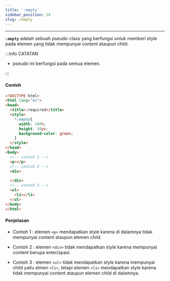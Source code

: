 ```yaml
---
title: ':empty'
sidebar_position: 24
slug: /empty
---
```


<hr />

**`:empty`** adalah sebuah pseudo-class yang berfungsi untuk memberi style pada elemen yang tidak mempunyai content ataupun child.

:::info CATATAN

- pseudo ini berfungsi pada semua elemen.

:::

#### Contoh

<Tabs>
<TabItem value="DEMO" label="DEMO" default>

<Codepen dataSlugHash="YzMqYYY" title="pseudo class - empty" />

</TabItem>

<TabItem value="COPY CODE" label="COPY CODE">

```html
<!DOCTYPE html>
<html lang="en">
<head>
  <title>:required</title>
  <style>
    *:empty{
      width: 100%;
      height: 50px;
      background-color: green;
    }
  </style>
</head>
<body>
  <!-- contoh 1 -->
  <p></p>
  <!-- contoh 2 -->
  <div>
    
  </div>
  <!-- contoh 3 -->
  <ul>
    <li></li>
  </ul>
</body>
</html>

```

</TabItem>
</Tabs>

#### Penjelasan

- Contoh 1 : elemen `<p>` mendapatkan style karena di dalamnya tidak mempunyai content ataupun elemen child.

- Contoh 2 : elemen `<div>` tidak mendapatkan style karena mempunyai content berupa enter/spasi. 

- Contoh 3 : elemen `<ul>` tidak mendapatkan style karena mempunyai child yaitu elmen `<li>`, tetapi elemen `<li>` mendapatkan style karena tidak mempunyai content ataupun elemen child di dalamnya.
